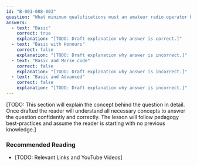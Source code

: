 ```yaml
---
id: "B-001-008-003"
question: "What minimum qualifications must an amateur radio operator hold to assemble commercially available transmitter kits of professional design?"
answers:
  - text: "Basic"
    correct: true
    explanation: "[TODO: Draft explanation why answer is correct.]"
  - text: "Basic with Honours"
    correct: false
    explanation: "[TODO: Draft explanation why answer is incorrect.]"
  - text: "Basic and Morse code"
    correct: false
    explanation: "[TODO: Draft explanation why answer is incorrect.]"
  - text: "Basic and Advanced"
    correct: false
    explanation: "[TODO: Draft explanation why answer is incorrect.]"
---
```


[TODO: This section will explain the concept behind the question in detail. Once drafted the reader will understand all necessary concepts to answer the question confidently and correctly. The lesson will follow pedagogy best-practices and assume the reader is starting with no previous knowledge.]

### Recommended Reading

- [TODO: Relevant Links and YouTube Videos]
